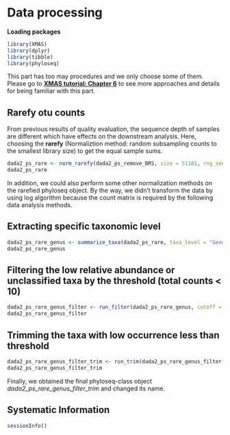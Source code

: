 # Data processing



**Loading packages**

```r
library(XMAS)
library(dplyr)
library(tibble)
library(phyloseq)
```

This part has too may procedures and we only choose some of them. Please go to **[XMAS tutorial: Chapter 6](https://xbiomeanalysis.github.io/XMAS_tutorial/pre-processing.html)** to see more approaches and details for being familiar with this part.

## Rarefy otu counts

From previous results of quality evaluation, the sequence depth of samples are different which have effects on the downstream analysis. Here, choosing the **rarefy** (Normaliztion method: random subsampling counts to the smallest library size) to get the equal sample sums.

```r
dada2_ps_rare <- norm_rarefy(dada2_ps_remove_BRS, size = 51181, rng_seed = 123)
dada2_ps_rare
```

In addition, we could also perform some other normalization methods on the rarefied phyloseq object. By the way, we didn't transform the data by using log algorithm because the count matrix is required by the following data analysis methods.

## Extracting specific taxonomic level
```r
dada2_ps_rare_genus <- summarize_taxa(dada2_ps_rare, taxa_level = "Genus")
dada2_ps_rare_genus
```

## Filtering the low relative abundance or unclassified taxa by the threshold (total counts < 10)
```r
dada2_ps_rare_genus_filter <- run_filter(dada2_ps_rare_genus, cutoff = 10, unclass = TRUE)
dada2_ps_rare_genus_filter 
```

## Trimming the taxa with low occurrence less than threshold
```r
dada2_ps_rare_genus_filter_trim <- run_trim(dada2_ps_rare_genus_filter, cutoff = 0.2, trim = "feature")
dada2_ps_rare_genus_filter_trim
```

Finally, we obtained the final phyloseq-class object _dada2\_ps\_rare\_genus\_filter\_trim_ and changed its name.


## Systematic Information
```r
sessionInfo()
```